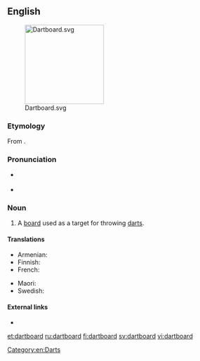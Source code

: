==English==
[[File:Dartboard.svg|right|180px]]

===Etymology===
From {{compound|dart|board|lang=en}}.

===Pronunciation===
* {{a|RP}} {{IPA|/ˈdɑːtbɔːd/|lang=en}}
* {{audio|en-us-dartboard.ogg|Audio (US)|lang=en}}

===Noun===
{{en-noun}}

# A [[board]] used as a target for throwing [[darts]].

====Translations====
{{trans-top|target for darts}}
* Armenian: {{t|hy|[[դարթսի տախտակ]]|sc=Armn}}
* Finnish: {{t+|fi|tikkataulu}}
* French: {{t+|fr|cible|f}}
{{trans-mid}}
* Maori: {{t|mi|papa kōpere}}
* Swedish: {{t|sv|piltavla|c}}
{{trans-bottom}}

====External links====
* {{pedialite|Darts}}

[[Category:en:Darts]]

[[et:dartboard]]
[[ru:dartboard]]
[[fi:dartboard]]
[[sv:dartboard]]
[[vi:dartboard]]